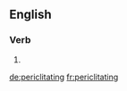 ==English==

===Verb===
{{head|en|present participle}}

# {{present participle of|periclitate|lang=en|nocat=1}}

[[de:periclitating]]
[[fr:periclitating]]